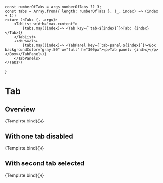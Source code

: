 


<Meta title="Components/Navigation/Tabs" component={Tabs} />

    const numberOfTabs = args.numberOfTabs ?? 3;
    const tabs = Array.from({ length: numberOfTabs }, (_, index) => (index + 1))
    return (<Tabs {...args}>
        <TabList width="max-content">
            {tabs.map((index)=> <Tab key={`tab-${index}`}>Tab: {index}</Tab>)}
        </TabList>
        <TabPanels>
            {tabs.map((index)=> <TabPanel key={`tab-panel-${index}`}><Box backgroundColor="gray.50" w="full" h="300px"><p>Tab panel: {index}</p></Box></TabPanel>)}
        </TabPanels>
    </Tabs>)

}

# Tab

## Overview

<Canvas>
  <Story
    name="Overview"
    args={{
      isDisabled: false,
      defaultIndex: 0,
      numberOfTabs: 3,
    }}
    argTypes={{
      variant: {
        options: ['spaceBetween', 'spaceAround'],
        control: 'select',
      },
    }}
  >
    {Template.bind({})}
  </Story>
</Canvas>

<ArgsTable story="Overview" />

## With one tab disabled

<Canvas>
  <Story
    name="With one tab disabled"
    args={{
      isDisabled: true,
      defaultIndex: 0,
      numberOfTabs: 3,
    }}
  >
    {Template.bind({})}
  </Story>
</Canvas>

<ArgsTable story="With one tab disabled" />

## With second tab selected

<Canvas>
  <Story
    name="With second tab selected"
    args={{
      isDisabled: false,
      defaultIndex: 1,
      numberOfTabs: 3,
    }}
  >
    {Template.bind({})}
  </Story>
</Canvas>

<ArgsTable story="With second tab selected" />
